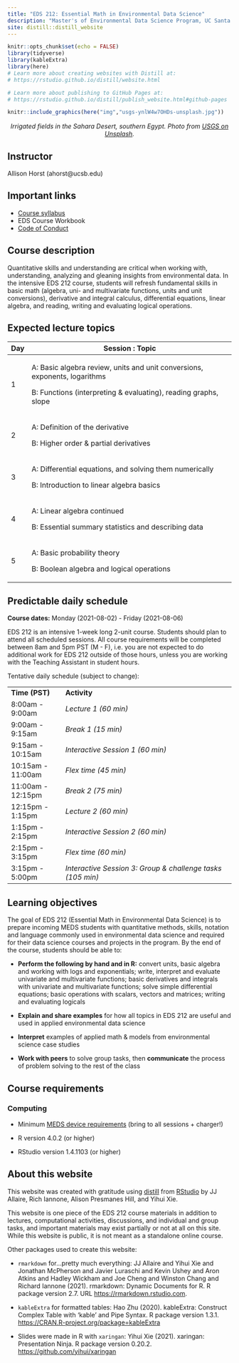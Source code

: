 ```yaml
---
title: "EDS 212: Essential Math in Environmental Data Science"
description: "Master's of Environmental Data Science Program, UC Santa Barbara"
site: distill::distill_website
---
```


```r
knitr::opts_chunk$set(echo = FALSE)
library(tidyverse)
library(kableExtra)
library(here)
# Learn more about creating websites with Distill at:
# https://rstudio.github.io/distill/website.html

# Learn more about publishing to GitHub Pages at:
# https://rstudio.github.io/distill/publish_website.html#github-pages

```

```r
knitr::include_graphics(here("img","usgs-ynlW4w7OHDs-unsplash.jpg"))
```

<center>

<p style="color:gray; font-size:15px;">

<i>Irrigated fields in the Sahara Desert, southern Egypt. Photo from <a href="https://unsplash.com/photos/ynlW4w7OHDs">USGS on Unsplash</a>.</i>

</p>

</center>

## Instructor

Allison Horst (ahorst\@ucsb.edu)

## Important links

-   [Course syllabus](https://docs.google.com/document/d/1Kcc9BhZuKeAGxQeW0ls7KY0oUtt-TBwEgOibl4_ShtY/edit?usp=sharing)
-   EDS Course Workbook
-   [Code of Conduct](code_of_conduct.html)

## Course description

Quantitative skills and understanding are critical when working with, understanding, analyzing and gleaning insights from environmental data. In the intensive EDS 212 course, students will refresh fundamental skills in basic math (algebra, uni- and multivariate functions, units and unit conversions), derivative and integral calculus, differential equations, linear algebra, and reading, writing and evaluating logical operations.

## Expected lecture topics

+-----+----------------------------------------------------------------------------+
| Day | Session : Topic                                                            |
+=====+============================================================================+
| 1   | A: Basic algebra review, units and unit conversions, exponents, logarithms |
|     |                                                                            |
|     | B: Functions (interpreting & evaluating), reading graphs, slope            |
+-----+----------------------------------------------------------------------------+
| 2   | A: Definition of the derivative                                            |
|     |                                                                            |
|     | B: Higher order & partial derivatives                                      |
+-----+----------------------------------------------------------------------------+
| 3   | A: Differential equations, and solving them numerically                    |
|     |                                                                            |
|     | B: Introduction to linear algebra basics                                   |
+-----+----------------------------------------------------------------------------+
| 4   | A: Linear algebra continued                                                |
|     |                                                                            |
|     | B: Essential summary statistics and describing data                        |
+-----+----------------------------------------------------------------------------+
| 5   | A: Basic probability theory                                                |
|     |                                                                            |
|     | B: Boolean algebra and logical operations                                  |
+-----+----------------------------------------------------------------------------+

## Predictable daily schedule

**Course dates:** Monday (2021-08-02) - Friday (2021-08-06)

EDS 212 is an intensive 1-week long 2-unit course. Students should plan to attend all scheduled sessions. All course requirements will be completed between 8am and 5pm PST (M - F), i.e. you are not expected to do additional work for EDS 212 outside of those hours, unless you are working with the Teaching Assistant in student hours.

Tentative daily schedule (subject to change):

|                   |                                                            |
|-------------------|------------------------------------------------------------|
| **Time (PST)**    | **Activity**                                               |
| 8:00am - 9:00am   | *Lecture 1 (60 min)*                                       |
| 9:00am - 9:15am   | *Break 1 (15 min)*                                         |
| 9:15am - 10:15am  | *Interactive Session 1 (60 min)*                           |
| 10:15am - 11:00am | *Flex time (45 min)*                                       |
| 11:00am - 12:15pm | *Break 2 (75 min)*                                         |
| 12:15pm - 1:15pm  | *Lecture 2 (60 min)*                                       |
| 1:15pm - 2:15pm   | *Interactive Session 2 (60 min)*                           |
| 2:15pm - 3:15pm   | *Flex time (60 min)*                                       |
| 3:15pm - 5:00pm   | *Interactive Session 3: Group & challenge tasks (105 min)* |

## Learning objectives

The goal of EDS 212 (Essential Math in Environmental Data Science) is to prepare incoming MEDS students with quantitative methods, skills, notation and language commonly used in environmental data science and required for their data science courses and projects in the program. By the end of the course, students should be able to: 

-   **Perform the following by hand and in R:** convert units, basic algebra and working with logs and exponentials; write, interpret and evaluate univariate and multivariate functions; basic derivatives and integrals with univariate and multivariate functions; solve simple differential equations; basic operations with scalars, vectors and matrices; writing and evaluating logicals

-   **Explain and share examples** for how all topics in EDS 212 are useful and used in applied environmental data science

-   **Interpret** examples of applied math & models from environmental science case studies 

-   **Work with peers** to solve group tasks, then **communicate** the process of problem solving to the rest of the class

## Course requirements

### Computing

-   Minimum [MEDS device requirements](https://ucsb-meds.github.io/computer_reqs.html) (bring to all sessions + charger!)

-   R version 4.0.2 (or higher)

-   RStudio version 1.4.1103 (or higher)

## About this website

This website was created with gratitude using [distill](https://rstudio.github.io/distill/) from [RStudio](https://www.rstudio.com/) by JJ Allaire, Rich Iannone, Alison Presmanes Hill, and Yihui Xie.

This website is one piece of the EDS 212 course materials in addition to lectures, computational activities, discussions, and individual and group tasks, and important materials may exist partially or not at all on this site. While this website is public, it is not meant as a standalone online course.

Other packages used to create this website:

-   `rmarkdown` for...pretty much everything: JJ Allaire and Yihui Xie and Jonathan McPherson and Javier Luraschi and Kevin Ushey and Aron Atkins and Hadley Wickham and Joe Cheng and Winston Chang and Richard Iannone (2021). rmarkdown: Dynamic Documents for R. R package version 2.7. URL <https://rmarkdown.rstudio.com>.

-   `kableExtra` for formatted tables: Hao Zhu (2020). kableExtra: Construct Complex Table with 'kable' and Pipe Syntax. R package version 1.3.1. <https://CRAN.R-project.org/package=kableExtra>

-   Slides were made in R with `xaringan`: Yihui Xie (2021). xaringan: Presentation Ninja. R package version 0.20.2. <https://github.com/yihui/xaringan>
